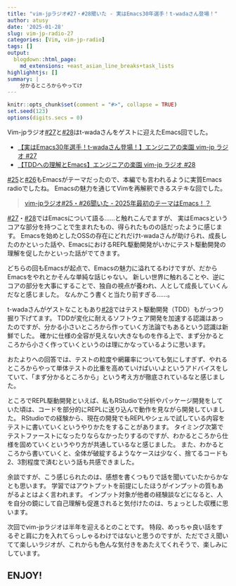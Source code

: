 ```yaml
---
title: "vim-jpラジオ#27・#28聞いた - 実はEmacs30年選手！t-wadaさん登場！"
author: atusy
date: '2025-01-28'
slug: vim-jp-radio-27
categories: [Vim, vim-jp-radio]
tags: []
output:
  blogdown::html_page:
    md_extensions: +east_asian_line_breaks+task_lists
highlighhtjs: []
summary: |
    分かるところからやってけ
---
```


```r
knitr::opts_chunk$set(comment = "#>", collapse = TRUE)
set.seed(123)
options(digits.secs = 0)
```

<!--
- 年始の収録。ありすえ家はインフル
- Emacsのきっかけは大学でのすりこみ。日本語を使えた。メール専用ソフトの役割も担った。
- Emacsあんまり落ちないから起動しっぱなし
- きのこ本。日本人10本追加で107本 <https://techblog.cartaholdings.co.jp/entry/carta-kinoko-book-2024>
- 金のない大学生がLinux, Emacs, GCCを使えた。恩を感じる
- EmacsのパッケージはGPLライセンスで公開。貢献の連鎖。誇らしい
- 企業によるOSSへのフリーライド

- Emasいつ使う？
  - 1人で作業するとき
  - でも言語による
      - Java: IntelliJ
      - Rust: VSCode
  - 経費生産はEmacs
      - スクラッチバッファ
      - その場かぎりの計算とかに便利
      - TDDに繋がる
- ペア・モブはVSCodeとかIntelliJとか
  - 技術顧問・コンサルとして一緒にコード書いて知見とか技術を残すのが仕事だから
- いろんなエディタを使うけど、20年くらいペア・モブやってるので、訓練済み。モードがきりかわる
  - Kent Beckが自分の好みとチームの生産性どっちをとるの？
- リモートだと好きなキーボード・キーバインディング使えるのはいい
- REPL駆動開発
    - ちっちゃい式を書いて実行して、組み合わせていくことができる
    - documentとかもEmacsの中で見れる。完結している。
- TDD
    - Emacsだな
    - これは動くなと分かってるものを組み合わせて複雑なものを、破綻なく作る
        - 上から作るのとは違う
            - 自分たちの設計はだいたい間違ってる
        - Unixカルチャ
        - 小さいものから作ってもだいたい間違ってるけど、全滅しない。部分部分は生き残る。7・8割
            - 生き残ったものを組み合わせていく
            - 変化にたえる
    - 最終的なゴールが見えてるからTDDできるんですねって言われる
        - じっさいにはわかってない
        - 仕様が分からないから分かるところからテストを書く
        - わかってないもの・複雑なものに対するプラクティス
    - tomoyaさんもすっと入れた
        - 目の前のできることから始めればいい
    - 複雑なものを破綻なく

- https://levtech.jp/media/article/column/detail_496/
    - うまくテストが管理されていると10分とか短かい時間でCIがおわる
- 画面上のテストをどうかけばいいかわからない
    - インタラクションがある・変わりやすいでむずかしい
    - VRT・storybook・playwrightのE2Eなど書けるところから。単体テストには軸足をうつせばいい。最初はどんな粒度でもいい。頑張りすぎない。網羅率も気にしない。コスパに合わせて。
- Findy開発生産性カンファレンス2025にKent Beckがくる
- 次回はゲストなしで半年を振り返る
-->



[#25]: https://audee.jp/voice/show/96517

[#26]: https://audee.jp/voice/show/97075

[#27]: https://audee.jp/voice/show/97837

[#28]: https://audee.jp/voice/show/97837

Vim-jpラジオ[#27]と[#28]はt-wadaさんをゲストに迎えたEmacs回でした。

- [【実はEmacs30年選手！t-wadaさん登場！】エンジニアの楽園 vim-jp ラジオ #27][#27]
- [【TDDへの理解とEmacs】エンジニアの楽園 vim-jp ラジオ #28][#28]

[#25]と[#26]もEmacsがテーマだったので、本編でも言われるように実質Emacs radioでしたね。
Emacsの魅力を通じてVimを再解釈できるステキな回でした。

> [vim-jpラジオ#25・#26聞いた - 2025年最初のテーマはEmacs！？](https://blog.atusy.net/2025/01/16/vim-jp-radio-25/)

[#27]・[#28]ではEmacsについて語る……と触れこんでますが、 実はEmacsというコアな部分を持つことで生まれたもの、得られたものの話だったように感じます。
Emacsを始めとしたOSSの存在にどれだけt-wadaさんが助けられ、成長したのかといった話や、EmacsにおけるREPL駆動開発がいかにテスト駆動開発の理解を促したかといった話がでてきます。

どちらの回もEmacsが起点で、Emacsの魅力に溢れてるわけですが、だからEmacsをやれとかそんな単純な話じゃない。
新しい世界に触れることや、逆にコアの部分を大事にすることで、独自の視点が養われ、人として成長していくんだなと感じました。
なんかこう書くと当たり前すぎる……。

t-wadaさんがゲストなこともあり[#28]ではテスト駆動開発（TDD）もがっつり掘り下げてます。
TDDが変化に耐えるソフトウェア開発を加速する認識はあったのですが、分かる小さいところから作っていく方法論でもあるという認識は新鮮でした。
確かに仕様の全容が見えない大きなものを作る上で、まず分かるところから小さく作っていくというのは理にかなっているように思います。

おたよりへの回答では、テストの粒度や網羅率についても気にしすぎず、やれるところからやって単体テストの比重を高めていけばいいよというアドバイスをしていて、「まず分かるところから」という考え方が徹底されているなと感じました。

ところでREPL駆動開発といえば、私もRStudioで分析やパッケージ開発をしていた頃は、コードを部分的にREPLに送り込んで動作を見ながら開発していました。
RStudioでの経験から、現在の開発でもREPLやシェルで試している内容をテストに書いていくというやりかたをすることがあります。
タイミング次第でテストファーストになったりならなかったりするのですが、わかるところから仕様を固めていくというやり方が共通しているなと感じました。
また、わかるところから書いていくと、全体が破綻するようなケースは少なく、捨てるコードも2、3割程度で済むという話も共感できました。

余談ですが、こう感じられたのは、感想を書くつもりで話を聞いていたからかなとも思います。
学習ではアウトプットを前提にしたほうがインプットの質もあがるよとはよく言われます。
インプット対象が他者の経験談などになると、人を自分の鏡にして自己理解も促進されると気付けたのは、ちょっとした収穫に思います。

次回でvim-jpラジオは半年を迎えるとのことです。
特段、めっちゃ良い話をするぞと肩に力を入れてらっしゃるわけではないと思うのですが、ただでさえ聞いてて楽しいラジオが、これからも色んな気付きをあたえてくれそうで、楽しみにしています。

## ENJOY!


